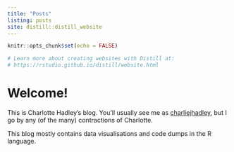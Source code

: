 ```yaml
---
title: "Posts"
listing: posts
site: distill::distill_website
---
```


```r
knitr::opts_chunk$set(echo = FALSE)

# Learn more about creating websites with Distill at:
# https://rstudio.github.io/distill/website.html

```


<d-byline></d-byline>

# Welcome!

This is Charlotte Hadley's blog. You'll usually see me as [charliejhadley](https://twitter.com/charliejhadley), but I go by any (of the many) contractions of Charlotte.

This blog mostly contains data visualisations and code dumps in the R language.

